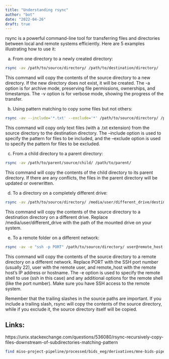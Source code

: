 ```yaml
---
title: "Understanding rsync"
author: "bot"
date: "2022-04-26"
draft: true
---
```



rsync is a powerful command-line tool for transferring files and directories between local and remote systems efficiently. Here are 5 examples illustrating how to use it:

a) From one directory to a newly created directory:

```bash
rsync -av /path/to/source/directory/ /path/to/destination/directory/
```
This command will copy the contents of the source directory to a new directory. If the new directory does not exist, it will be created. The -a option is for archive mode, preserving file permissions, ownerships, and timestamps. The -v option is for verbose mode, showing the progress of the transfer.

b) Using pattern matching to copy some files but not others:

```bash
rsync -av --include='*.txt' --exclude='*' /path/to/source/directory/ /path/to/destination/directory/
```

This command will copy only text files (with a .txt extension) from the source directory to the destination directory. The --include option is used to specify the pattern for files to be included, and the --exclude option is used to specify the pattern for files to be excluded.

c) From a child directory to a parent directory:

```bash
rsync -av /path/to/parent/source/child/ /path/to/parent/
```

This command will copy the contents of the child directory to its parent directory. If there are any conflicts, the files in the parent directory will be updated or overwritten.

d) To a directory on a completely different drive:

```bash
rsync -av /path/to/source/directory/ /media/user/different_drive/destination/directory/
```

This command will copy the contents of the source directory to a destination directory on a different drive. Replace /media/user/different_drive with the path of the mounted drive on your system.

e) To a remote folder on a different network:

```bash
rsync -av -e "ssh -p PORT" /path/to/source/directory/ user@remote_host:/path/to/remote/directory/
```

This command will copy the contents of the source directory to a remote directory on a different network. Replace PORT with the SSH port number (usually 22), user with the remote user, and remote_host with the remote host's IP address or hostname. The -e option is used to specify the remote shell to use (ssh in this case) and any additional options for the remote shell (like the port number). Make sure you have SSH access to the remote system.

Remember that the trailing slashes in the source paths are important. If you include a trailing slash, rsync will copy the contents of the source directory, while if you exclude it, the source directory itself will be copied.

## Links: 

https://unix.stackexchange.com/questions/536080/rsync-recursively-copy-files-downstream-of-subdirectories-matching-pattern

```bash
find miso-project-pipeline/processed/bids_eeg/derivatives/mne-bids-pipeline -name 'sub-*_task-genaudi3_ave.fif' -type f -exec cp {} bids_getfiles/ \;
```



